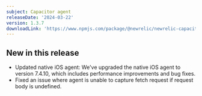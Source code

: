```yaml
---
subject: Capacitor agent
releaseDate: '2024-03-22'
version: 1.3.7
downloadLink: 'https://www.npmjs.com/package/@newrelic/newrelic-capacitor-plugin/v/1.3.7'
---
```


## New in this release

- Updated native iOS agent: We've upgraded the native iOS agent to version 7.4.10, which includes performance improvements and bug fixes.
- Fixed an issue where agent is unable to capture fetch request if request body is undefined.
